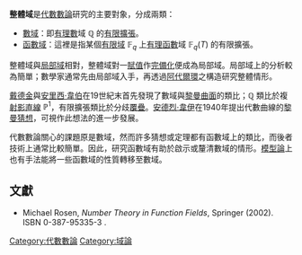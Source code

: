 {{NoteTA
|G1 = Math
|1 = 整體域=>zh-cn:整体域; 整體域=>zh-sg:整体域; 整體域=>zh-my:整体域;
|2 = zh-cn:域; zh-tw:體;
}}
'''整體域'''是[[代數數論|代數數論]]研究的主要對象，分成兩類：
* [[數域|數域]]：即[[有理數|有理數]]域 <math>\mathbb{Q}</math> 的[[有限擴張|有限擴張]]。
* [[函數域|函數域]]：這裡是指某個[[有限域|有限域]] <math>\mathbb{F}_q</math> 上[[有理函數|有理函數]]域 <math>\mathbb{F}_q(T)</math> 的有限擴張。

整體域與[[局部域|局部域]]相對，整體域對一[[賦值|賦值]]作[[完備化|完備化]]便成為局部域。局部域上的分析較為簡單；數學家通常先由局部域入手，再透過[[阿代爾環|阿代爾環]]之構造研究整體情形。

[[戴德金|戴德金]]與[[安里西·韋伯|安里西·韋伯]]在19世紀末首先發現了數域與[[黎曼曲面|黎曼曲面]]的類比；<math>\mathbb{Q}</math> 類比於複[[射影空間|射影直線]] <math>\mathbb{P}^1</math>，有限擴張類比於分歧[[覆疊空間|覆疊]]。[[安德烈·韋伊|安德烈·韋伊]]在1940年提出代數曲線的[[黎曼猜想|黎曼猜想]]，可視作此想法的進一步發展。

代數數論關心的課題原是數域，然而許多猜想或定理都有函數域上的類比，而後者技術上通常比較簡單。因此，研究函數域有助於啟示或釐清數域的情形。[[模型論|模型論]]上也有手法能將一些函數域的性質轉移至數域。

== 文獻 ==
* Michael Rosen, ''Number Theory in Function Fields'', Springer (2002). ISBN 0-387-95335-3 .

[[Category:代數數論|Category:代數數論]]
[[Category:域論|Category:域論]]